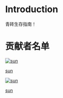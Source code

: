 # Introduction
 
青砖生存指南！


# 贡献者名单
<style jsx global>{`
  .contributor {
    margin: 10px;
    display: inline-block;
    text-align: center;
  }
  .list-avatar {
    width: 80px;
    height: 80px;
    border-radius: 40px;
    display: block;
  }
`}</style>

<div className="contributor">
  <a href="https://blog.csun.site">
    <img src="https://cdn.jsdelivr.net/gh/sun-i/pic/redefine-avatar.svg" alt="sun" className="list-avatar"/>
    <p>sun</p>
  </a>
</div>

<div className="contributor">
  <a href="https://blog.csun.site">
    <img src="https://cdn.jsdelivr.net/gh/sun-i/pic/redefine-avatar.svg" alt="sun" className="list-avatar"/>
    <p>sun</p>
  </a>
</div>